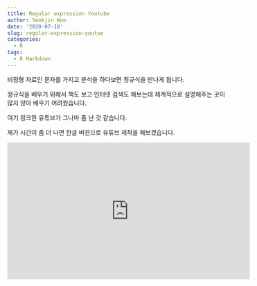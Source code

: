```yaml
---
title: Regular expression Youtube
author: Seokjin Woo
date: '2020-07-18'
slug: regular-expression-youtue
categories:
  - R
tags:
  - R Markdown
---
```


비정형 자료인 문자를 가지고 분석을 하다보면
정규식을 만나게 됩니다.

정규식을 배우기 위해서 책도 보고 인터넷 검색도 해보는데
체계적으로 설명해주는 곳이 많지 않아 배우기 어려웠습니다.

여기 링크한 유튜브가 그나마 좀 난 것 같습니다.

제가 시간이 좀 더 나면 한글 버젼으로 유튜브 제작을 해보겠습니다.

<iframe width="560" height="315" src="https://www.youtube.com/embed/sa-TUpSx1JA" frameborder="0" allow="accelerometer; autoplay; encrypted-media; gyroscope; picture-in-picture" allowfullscreen></iframe>